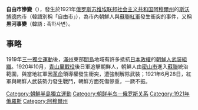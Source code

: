{{expand|time=2018-11-14T15:18:26+00:00}}
{{unreferenced|time=2018-11-14T15:18:26+00:00}}
'''自由市慘變'''（{{lang-ko|자유시 참변}}），發生於1921年[[俄罗斯苏维埃联邦社会主义共和国|俄罗斯苏维埃联邦社会主义共和国]][[阿穆爾州|阿穆爾州]]的[[斯沃博德内|斯沃博德内]]市（韓語別稱「自由市」），為市內朝鮮人{{Link-ko|大韓獨立軍團|대한독립군단|獨立軍}}與[[蘇聯紅軍|蘇聯紅軍]]發生衝突的事件，又稱'''黒河事變'''（韓語 : 흑하사변）。
== 事略 ==
1919年[[三一獨立運動|三一獨立運動]]後，[[滿洲地區|滿州]]東部[[間島|間島]]地域有許多抵抗[[大日本帝國|日本政權]]的[[朝鮮人|朝鮮人]][[武装力量|武装組織]]。1920年10月，[[青山里戰役|青山里戰役]]後日軍追擊朝鮮人，朝鮮人由[[密山市|密山市]]進入[[蘇聯|蘇聯]]統治範圍，與當地紅軍因[[革命|革命]]領導權發生衝突，遭強制解除武裝；1921年6月28日，紅軍與朝鮮人武装勢力發生戰鬥，朝鮮方面死傷慘重，一厥不振。

[[Category:朝鮮半島獨立運動|Category:朝鮮半島獨立運動]]
[[Category:朝鲜半岛－俄罗斯关系|Category:朝鲜半岛－俄罗斯关系]]
[[Category:1921年俄羅斯|Category:1921年俄羅斯]]
[[Category:阿穆爾州|Category:阿穆爾州]]